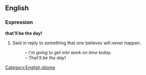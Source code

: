 ==English==
===Expression===
[[Category:English idioms]]
'''that'll be the day!'''

#Said in reply to something that one believes will never happen.
#:&ndash; ''I'm going to get into work on time today.''
#:&ndash; ''That'll be the day!''